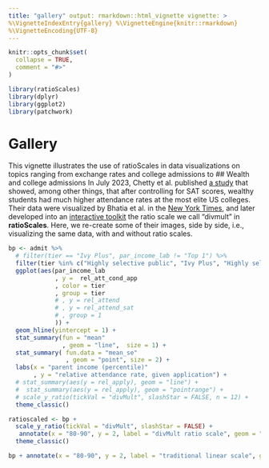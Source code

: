 ```yaml
---
title: "gallery" output: rmarkdown::html_vignette vignette: >
%\VignetteIndexEntry{gallery} %\VignetteEngine{knitr::rmarkdown}
%\VignetteEncoding{UTF-8}
---
```

```r
knitr::opts_chunk$set(
  collapse = TRUE,
  comment = "#>"
)
```
```r
library(ratioScales)
library(dplyr)
library(ggplot2)
library(patchwork)
```
# Gallery
This vignette illustrates the use of ratioScales in data visualizations on
topics ranging from exchange rates and college admissions to <!--everything else
-->
## Wealth and college admissions
<!-- I think this is the right basic idea, but the data series to visualize
could be smarter. Overall, we want something that gives a nice clear picture
with the ratioScales. Also, simpler story (relative relative relative stuff is
infuriating) would be better. Keep exploring. --> 
In July 2023, Chetty et al. published [a
study](https://opportunityinsights.org/wp-content/uploads/2023/07/CollegeAdmissions_Paper.pdf)
that showed, among other things, that after controlling for SAT scores, wealthy
students had much higher attendance rates at the most elite US colleges. Their
data were visualized by Bhatia et al. in the [New York
Times](https://www.nytimes.com/interactive/2023/07/24/upshot/ivy-league-elite-college-admissions.html),
and later developed into an [interactive
toolkit](https://www.nytimes.com/interactive/2023/09/11/upshot/college-income-lookup.html)
the ratio scale we call "divmult"  in **ratioScales**. Here, we re-create some
of their images, side by side, i.e., visualizing the same data, with and without
ratio scales.
```r
bp <- admit %>%
  # filter(tier == "Ivy Plus", par_income_lab != "Top 1") %>%
  filter(tier %in% c("Highly selective public", "Ivy Plus", "Highly selective private"), par_income_lab != "Top 1") %>%
  ggplot(aes(par_income_lab
             , y =  rel_att_cond_app
             , color = tier
             , group = tier
             # , y = rel_attend
             # , y = rel_attend_sat
             # , group = 1 
             )) +
  geom_hline(yintercept = 1) +
  stat_summary(fun = "mean"
               , geom = "line",  size = 1) +
  stat_summary( fun.data = "mean_se"
                , geom = "point", size = 2) +
  labs(x = "parent income (percentile)"
       , y = "relative attendance rate, given application") +
  # stat_summary(aes(y = rel_apply), geom = "line") +
  #  stat_summary(aes(y = rel_apply), geom = "pointrange") +
  # scale_y_ratio(tickVal = "divMult", slashStar = FALSE, n = 12) +
  theme_classic()

ratioscaled <- bp +
  scale_y_ratio(tickVal = "divMult", slashStar = FALSE) +
   annotate(x = "80-90", y = 2, label = "divMult ratio scale", geom = "text") +
  theme_classic()

bp + annotate(x = "80-90", y = 2, label = "traditional linear scale", geom = "text") + theme(legend.position = "none") +ratioscaled

```
